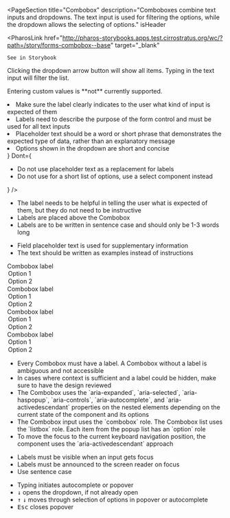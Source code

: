 
<PageSection
  title="Combobox"
  description="Comboboxes combine text inputs and dropdowns. The text input is used for filtering the options,
  while the dropdown allows the selecting of options."
  isHeader
>
  <PharosLink
    href="http://pharos-storybooks.apps.test.cirrostratus.org/wc/?path=/story/forms-combobox--base"
    target="_blank"
  >
    See in Storybook
  </PharosLink>
</PageSection>

<PageSection title="Usage">
  <p>
    Clicking the dropdown arrow button will show all items. Typing in the text input will filter the
    list.
  </p>
  <p>Entering custom values is **not** currently supported.</p>
</PageSection>

<PageSection title="Best Practices">
  <BestPractices
    Do={
      <ul>
        <li>
          Make sure the label clearly indicates to the user what kind of input is expected of them
        </li>
        <li>
          Labels need to describe the purpose of the form control and must be used for all text
          inputs
        </li>
        <li>
          Placeholder text should be a word or short phrase that demonstrates the expected type of
          data, rather than an explanatory message
        </li>
        <li>Options shown in the dropdown are short and concise</li>
      </ul>
    }
    Dont={
      <ul>
        <li>Do not use placeholder text as a replacement for labels</li>
        <li>Do not use for a short list of options, use a select component instead</li>
      </ul>
    }
  />
</PageSection>

<PageSection title="Content Guidelines">
  <PageSection isSubsection title="Labels">
    <ul>
      <li>
        The label needs to be helpful in telling the user what is expected of them, but they do not
        need to be instructive
      </li>
      <li>Labels are placed above the Combobox</li>
      <li>Labels are to be written in sentence case and should only be 1-3 words long</li>
    </ul>
  </PageSection>
  <PageSection
    isSubsection
    title="Placeholder Text"
    description="Placeholder text is shown inside the text input to help users know what information they can enter."
  >
    <ul>
      <li>Field placeholder text is used for supplementary information</li>
      <li>The text should be written as examples instead of instructions</li>
    </ul>
  </PageSection>
</PageSection>

<PageSection title="States">
  <PageSection
    isSubsection
    title="Default"
    description="The default state - when no other state attribute is assigned to the Combobox."
  >
    <Canvas>
      <PharosCombobox>
        <span slot="label">Combobox label</span>
        <option value="1">Option 1</option>
        <option value="2">Option 2</option>
      </PharosCombobox>
    </Canvas>
  </PageSection>
  <PageSection
    isSubsection
    title="Disabled"
    description="Display this state when the Combobox is non-interactive."
  >
    <Canvas>
      <PharosCombobox disabled>
        <span slot="label">Combobox label</span>
        <option value="1">Option 1</option>
        <option value="2">Option 2</option>
      </PharosCombobox>
    </Canvas>
  </PageSection>
  <PageSection
    isSubsection
    title="Required"
    description="This state signifies a mandatory response from the user."
  >
    <Canvas>
      <PharosCombobox required>
        <span slot="label">Combobox label</span>
        <option value="1">Option 1</option>
        <option value="2">Option 2</option>
      </PharosCombobox>
    </Canvas>
  </PageSection>
  <PageSection
    isSubsection
    title="Error"
    description="Display this state when a user has encountered an error with their input. This could be if they didn't fill out a required field, or the information provided does not meet validation requirements."
  >
    <Canvas>
      <PharosCombobox
        required
        invalidated
        message="This field is required, please make a selection"
      >
        <span slot="label">Combobox label</span>
        <option value="1">Option 1</option>
        <option value="2">Option 2</option>
      </PharosCombobox>
    </Canvas>
  </PageSection>
</PageSection>

<PageSection title="Accessibility">
  <ul>
    <li>
      Every Combobox must have a label. A Combobox without a label is ambiguous and not accessible
    </li>
    <li>
      In cases where context is sufficient and a label could be hidden, make sure to have the design
      reviewed
    </li>
    <li>
      The Combobox uses the `aria-expanded`, `aria-selected`, `aria-haspopup`, `aria-controls`,
      `aria-autocomplete`, and `aria-activedescendant` properties on the nested elements depending
      on the current state of the component and its options
    </li>
    <li>
      The Combobox input uses the `combobox` role. The Combobox list uses the `listbox` role. Each
      item from the popup list has an `option` role
    </li>
    <li>
      To move the focus to the current keyboard navigation position, the component uses the
      `aria-activedescendant` approach
    </li>
  </ul>
  <PageSection isSubsection title="Accessibility best practices for labels:">
    <ul>
      <li>Labels must be visible when an input gets focus</li>
      <li>Labels must be announced to the screen reader on focus</li>
      <li>Use sentence case</li>
    </ul>
  </PageSection>
  <PageSection isSubsection title="Keyboard interactions">
    <ul>
      <li>Typing initiates autocomplete or popover</li>
      <li>
        <kbd>&#8595;</kbd> opens the dropdown, if not already open
      </li>
      <li>
        <kbd>&#8593;</kbd> <kbd>&#8595;</kbd> moves through selection of options in popover or
        autocomplete
      </li>
      <li>
        <kbd>Esc</kbd> closes popover
      </li>
    </ul>
  </PageSection>
</PageSection>
